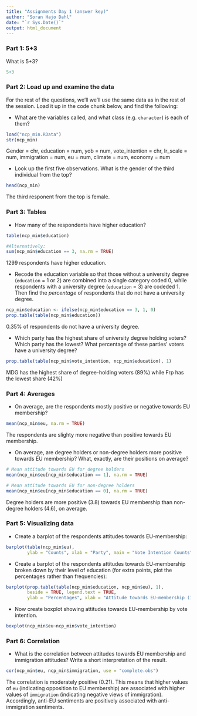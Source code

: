 ---
title: "Assignments Day 1 (answer key)"
author: "Soran Hajo Dahl"
date: "`r Sys.Date()`"
output: html_document
---

### Part 1: 5+3

What is 5+3?

```{r}
5+3
```

### Part 2: Load up and examine the data

For the rest of the questions, we'll we'll use the same data as in the rest of the session. Load it up in the code chunk below, and find the following:

-   What are the variables called, and what class (e.g. `character`) is each of them?
```{r}
load("ncp_min.RData")
str(ncp_min)
```

Gender = chr, education = num, yob = num, vote_intention = chr, lr_scale = num, immigration = num, eu = num, climate = num, economy = num

-   Look up the first five observations. What is the gender of the third individual from the top?

```{r}
head(ncp_min)
```

The third responent from the top is female.

### Part 3: Tables
-   How many of the respondents have higher education?

```{r}
table(ncp_min$education)

#Alternatively:
sum(ncp_min$education == 3, na.rm = TRUE)
```
1299 respondents have higher education. 

-   Recode the education variable so that those without a university degree (`education` = 1 or 2) are combined into a single category coded 0, while respondents with a university degree (`education` = 3) are codeded 1. Then find the *percentage* of respondents that do not have a university degree.

```{r}
ncp_min$education <- ifelse(ncp_min$education == 3, 1, 0)
prop.table(table(ncp_min$education))
```
0.35% of respondents do not have a university degree.

-   Which party has the highest share of university degree holding voters? Which party has the lowest? What percentage of these parties' voters have a university degree?

```{r}
prop.table(table(ncp_min$vote_intention, ncp_min$education), 1)
```

MDG has the highest share of degree-holding voters (89%) while Frp has the lowest share (42%)

### Part 4: Averages
-   On average, are the respondents mostly positive or negative towards EU membership?

```{r}
mean(ncp_min$eu, na.rm = TRUE)
```
The respondents are slighty more negative than positive towards EU membership.

-   On average, are degree holders or non-degree holders more positive towards EU membership? What, exactly, are their positions on average?
```{r}
# Mean attitude towards EU for degree holders
mean(ncp_min$eu[ncp_min$education == 1], na.rm = TRUE)

# Mean attitude towards EU for non-degree holders
mean(ncp_min$eu[ncp_min$education == 0], na.rm = TRUE)
```
Degree holders are more positive (3.8) towards EU membership than non-degree holders (4.6), on average. 


### Part 5: Visualizing data
-   Create a barplot of the respondents attitudes towards EU-membership:

```{r}
barplot(table(ncp_min$eu),
        ylab = "Counts", xlab = "Party", main = "Vote Intention Counts")

```

-   Create a barplot of the respondents attitudes towards EU-membership broken down by their level of education (for extra points, plot the percentages rather than frequencies):

```{r}
barplot(prop.table(table(ncp_min$education, ncp_min$eu), 1),
        beside = TRUE, legend.text = TRUE,
        ylab = "Percentages", xlab = "Attitude towards EU-membership (1 = positive, 7 = negative)", main = "Attitudes towards EU-membership by level of education")


```

-   Now create boxplot showing attitudes towards EU-membership by vote intention.

```{r}
boxplot(ncp_min$eu~ncp_min$vote_intention)
```

### Part 6: Correlation

-   What is the correlation between attitudes towards EU membership and immigration attitudes? Write a short interpretation of the result.

```{r}
cor(ncp_min$eu, ncp_min$immigration, use = "complete.obs")
```
The correlation is moderately positive (0.21). This means that higher values of `eu` (indicating opposition to EU membership) are associated with higher values of `immigration` (indicating negative views of immigration). Accordingly, anti-EU sentiments are positively associated with anti-immigration sentiments.